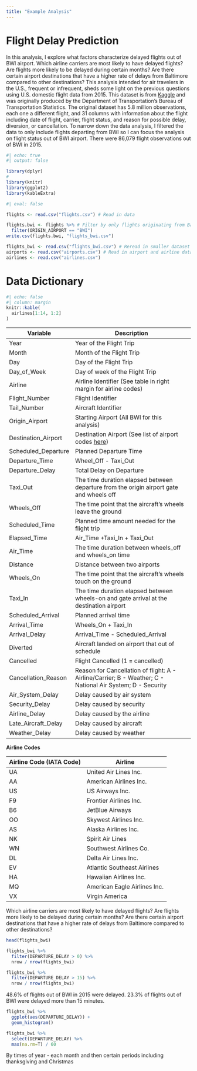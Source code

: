 ```yaml
---
title: "Example Analysis"
---
```


# **Flight Delay Prediction**

In this analysis, I explore what factors characterize delayed flights out of BWI airport. Which airline carriers are most likely to have delayed flights? Are flights more likely to be delayed during certain months? Are there certain airport destinations that have a higher rate of delays from Baltimore compared to other destinations? This analysis intended for air travelers in the U.S., frequent or infrequent, sheds some light on the previous questions using U.S. domestic flight data from 2015. This dataset is from [Kaggle](https://www.kaggle.com/datasets/usdot/flight-delays?select=flights.csv) and was originally produced by the Department of Transportation's Bureau of Transportation Statistics. The original dataset has 5.8 million observations, each one a different flight, and 31 columns with information about the flight including date of flight, carrier, flight status, and reason for possible delay, diversion, or cancellation. To narrow down the data analysis, I filtered the data to only include flights departing from BWI so I can focus the analysis on flight status out of BWI airport. There were 86,079 flight observations out of BWI in 2015.

```r
#| echo: true
#| output: false

library(dplyr) 
#
library(knitr)
library(ggplot2)
library(kableExtra)
```

```r
#| eval: false

flights <- read.csv("flights.csv") # Read in data

flights.bwi <- flights %>% # Filter by only flights originating from Baltimore
  filter(ORIGIN_AIRPORT == "BWI")
write.csv(flights.bwi, "flights_bwi.csv")
```

```r
flights_bwi <- read.csv("flights_bwi.csv") # Reread in smaller dataset
airports <- read.csv("airports.csv") # Read in airport and airline data
airlines <- read.csv("airlines.csv")
```

# Data Dictionary

```r
#| echo: false
#| column: margin
knitr::kable(
  airlines[1:14, 1:2]
)
```

| Variable            | Description                                                                                                                     |
|---------------|---------------------------------------------------------|
| Year                | Year of the Flight Trip                                                                                                         |
| Month               | Month of the Flight Trip                                                                                                        |
| Day                 | Day of the Flight Trip                                                                                                          |
| Day_of_Week         | Day of week of the Flight Trip                                                                                                  |
| Airline             | Airline Identifier (See table in right margin for airline codes)                                                                |
| Flight_Number       | Flight Identifier                                                                                                               |
| Tail_Number         | Aircraft Identifier                                                                                                             |
| Origin_Airport      | Starting Airport (All BWI for this analysis)                                                                                    |
| Destination_Airport | Destination Airport (See list of airport codes [here](https://www.nationsonline.org/oneworld/IATA_Codes/airport_code_list.htm)) |
| Scheduled_Departure | Planned Departure Time                                                                                                          |
| Departure_Time      | Wheel_Off - Taxi_Out                                                                                                            |
| Departure_Delay     | Total Delay on Departure                                                                                                        |
| Taxi_Out            | The time duration elapsed between departure from the origin airport gate and wheels off                                         |
| Wheels_Off          | The time point that the aircraft's wheels leave the ground                                                                      |
| Scheduled_Time      | Planned time amount needed for the flight trip                                                                                  |
| Elapsed_Time        | Air_Time +Taxi_In + Taxi_Out                                                                                                    |
| Air_Time            | The time duration between wheels_off and wheels_on time                                                                         |
| Distance            | Distance between two airports                                                                                                   |
| Wheels_On           | The time point that the aircraft's wheels touch on the ground                                                                   |
| Taxi_In             | The time duration elapsed between wheels-on and gate arrival at the destination airport                                         |
| Scheduled_Arrival   | Planned arrival time                                                                                                            |
| Arrival_Time        | Wheels_On + Taxi_In                                                                                                             |
| Arrival_Delay       | Arrival_Time - Scheduled_Arrival                                                                                                |
| Diverted            | Aircraft landed on airport that out of schedule                                                                                 |
| Cancelled           | Flight Cancelled (1 = cancelled)                                                                                                |
| Cancellation_Reason | Reason for Cancellation of flight: A - Airline/Carrier; B - Weather; C - National Air System; D - Security                      |
| Air_System_Delay    | Delay caused by air system                                                                                                      |
| Security_Delay      | Delay caused by security                                                                                                        |
| Airline_Delay       | Delay caused by the airline                                                                                                     |
| Late_Aircraft_Delay | Delay caused by aircraft                                                                                                        |
| Weather_Delay       | Delay caused by weather                                                                                                         |

**Airline** **Codes**

| Airline Code (IATA Code) | Airline                      |
|--------------------------|------------------------------|
| UA                       | United Air Lines Inc.        |
| AA                       | American Airlines Inc.       |
| US                       | US Airways Inc.              |
| F9                       | Frontier Airlines Inc.       |
| B6                       | JetBlue Airways              |
| OO                       | Skywest Airlines Inc.        |
| AS                       | Alaska Airlines Inc.         |
| NK                       | Spirit Air Lines             |
| WN                       | Southwest Airlines Co.       |
| DL                       | Delta Air Lines Inc.         |
| EV                       | Atlantic Southeast Airlines  |
| HA                       | Hawaiian Airlines Inc.       |
| MQ                       | American Eagle Airlines Inc. |
| VX                       | Virgin America               |

Which airline carriers are most likely to have delayed flights? Are flights more likely to be delayed during certain months? Are there certain airport destinations that have a higher rate of delays from Baltimore compared to other destinations?

```r
head(flights_bwi)

flights_bwi %>% 
  filter(DEPARTURE_DELAY > 0) %>% 
  nrow / nrow(flights_bwi)

flights_bwi %>% 
  filter(DEPARTURE_DELAY > 15) %>% 
  nrow / nrow(flights_bwi)
```

48.6% of flights out of BWI in 2015 were delayed. 23.3% of flights out of BWI were delayed more than 15 minutes.

```r
flights_bwi %>% 
  ggplot(aes(DEPARTURE_DELAY)) +
  geom_histogram()

flights_bwi %>% 
  select(DEPARTURE_DELAY) %>% 
  max(na.rm=T) / 60
```

By times of year - each month and then certain periods including thanksgiving and Christmas

